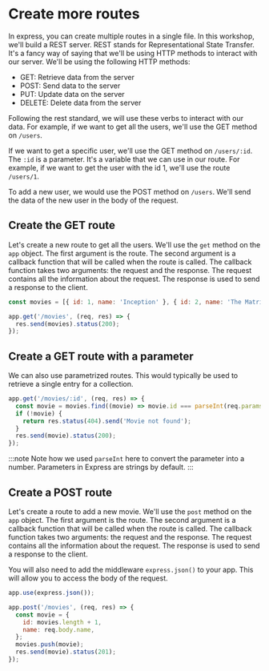 # Create more routes

In express, you can create multiple routes in a single file. In this workshop, we'll build a REST server. REST stands for Representational State Transfer. It's a fancy way of saying that we'll be using HTTP methods to interact with our server. We'll be using the following HTTP methods:

- GET: Retrieve data from the server
- POST: Send data to the server
- PUT: Update data on the server
- DELETE: Delete data from the server

Following the rest standard, we will use these verbs to interact with our data. For example, if we want to get all the users, we'll use the GET method on `/users`.

If we want to get a specific user, we'll use the GET method on `/users/:id`. The `:id` is a parameter. It's a variable that we can use in our route. For example, if we want to get the user with the id 1, we'll use the route `/users/1`.

To add a new user, we would use the POST method on `/users`. We'll send the data of the new user in the body of the request.

## Create the GET route

Let's create a new route to get all the users. We'll use the `get` method on the `app` object. The first argument is the route. The second argument is a callback function that will be called when the route is called. The callback function takes two arguments: the request and the response. The request contains all the information about the request. The response is used to send a response to the client.

```js
const movies = [{ id: 1, name: 'Inception' }, { id: 2, name: 'The Matrix' }];

app.get('/movies', (req, res) => {
  res.send(movies).status(200);
});
```

## Create a GET route with a parameter

We can also use parametrized routes. This would typically be used to retrieve a single entry for a collection.

```js
app.get('/movies/:id', (req, res) => {
  const movie = movies.find((movie) => movie.id === parseInt(req.params.id));
  if (!movie) {
    return res.status(404).send('Movie not found');
  }
  res.send(movie).status(200);
});
```

:::note
Note how we used `parseInt` here to convert the parameter into a number. Parameters in Express are strings by default.
:::

## Create a POST route

Let's create a route to add a new movie. We'll use the `post` method on the `app` object. The first argument is the route. The second argument is a callback function that will be called when the route is called. The callback function takes two arguments: the request and the response. The request contains all the information about the request. The response is used to send a response to the client.

You will also need to add the middleware `express.json()` to your app. This will allow you to access the body of the request.

```js
app.use(express.json());

app.post('/movies', (req, res) => {
  const movie = {
    id: movies.length + 1,
    name: req.body.name,
  };
  movies.push(movie);
  res.send(movie).status(201);
});
```


